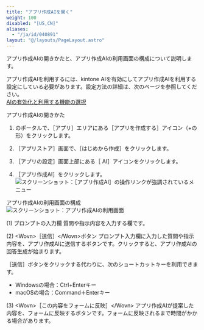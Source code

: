 ```yaml
---
title: "アプリ作成AIを開く"
weight: 100
disabled: "[US,CN]"
aliases:
  - "/ja/id/040891"
layout: "@/layouts/PageLayout.astro"
---
```




アプリ作成AIの開きかたと、アプリ作成AIの利用画面の構成について説明します。

<Note>

アプリ作成AIを利用するには、kintone AIを有効にしてアプリ作成AIを利用する設定にしている必要があります。設定方法の詳細は、次のページを参照してください。  
[<Kintone /> AIの有効化と利用する機能の選択](/k/ja/id/040869.html)

</Note>

<Heading id="enhance_usage_open_app_creation_10">アプリ作成AIの開きかた</Heading>
1. <Kintone />のポータルで、<Wovn>［アプリ］</Wovn>エリアにある<Wovn>［アプリを作成する］</Wovn>アイコン（+の形）をクリックします。

1. <Wovn>［<Kintone />アプリストア］</Wovn>画面で、<Wovn>［はじめから作成］</Wovn>をクリックします。

1. <Wovn>［アプリの設定］</Wovn>画面上部にある<Wovn>［<Kintone /> AI］</Wovn>アイコンをクリックします。

1. <Wovn>［アプリ作成AI］</Wovn>をクリックします。  
   <Img src="/k/kintone/img-ja/open_app_creation_01.png" alt="スクリーンショット：［アプリ作成AI］の操作リンクが強調されているメニュー" />

<Heading id="enhance_usage_open_app_creation_20">アプリ作成AIの利用画面の構成</Heading>
<Img src="/k/kintone/img-ja/open_app_creation_02.png" alt="スクリーンショット：アプリ作成AIの利用画面" />

<Heading level={3} id="enhance_usage_open_app_creation_2010">(1) プロンプトの入力欄</Heading>
質問や指示内容を入力する欄です。

<Heading level={3} id="enhance_usage_open_app_creation_2020">(2) &lt;Wovn&gt;［送信］&lt;/Wovn&gt;ボタン</Heading>
プロンプト入力欄に入力した質問や指示内容を、アプリ作成AIに送信するボタンです。クリックすると、アプリ作成AIの回答生成が始まります。

<Hint>

<Wovn>［送信］</Wovn>ボタンをクリックする代わりに、次のショートカットキーを利用できます。

* Windowsの場合：Ctrl+Enterキー
* macOSの場合：Command＋Enterキー

</Hint>

<Heading level={3} id="enhance_usage_open_app_creation_2030">(3) &lt;Wovn&gt;［この内容をフォームに反映］&lt;/Wovn&gt;</Heading>
アプリ作成AIが提案した内容を、フォームに反映するボタンです。フォームに反映されるまで時間がかかる場合があります。
